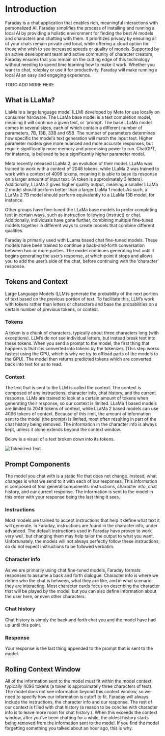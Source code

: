 # Introduction

Faraday is a chat application that enables rich, meaningful interactions with personalized AI. Faraday simplifies the process of installing and running a local AI by providing a holistic environment for finding the best AI models and characters and chatting with them. It prioritizes privacy by ensuring all of your chats remain private and local, while offering a cloud option for those who wish to see increased speeds or quality of models. Supported by an active development team and active community of character creators, Faraday ensures that you remain on the cutting edge of this technology without needing to spend time learning how to make it work. Whether you want to chat, roleplay or use it for productivity, Faraday will make running a local AI an easy and engaging experience.

TODO ADD MORE HERE

## What is LLaMa?

LlaMa is a large language model (LLM) developed by Meta for use locally on consumer hardware. The LLaMa base model is a text completion model, meaning it will continue a given text, or ‘prompt’. The base LLaMa model comes in several sizes, each of which contain a different number of parameters, 7B, 13B, 33B and 65B. The number of parameters determines how specific the model’s text generation will match the input text. Higher parameter models give more nuanced and more accurate responses, but require significantly more memory and processing power to run. ChatGPT, for instance, is believed to be a significantly higher parameter model.

Meta recently released LLaMa 2, an evolution of their model. LLaMa was trained to work with a context of 2048 tokens, while LLaMa 2 was trained to work with a context of 4096 tokens, meaning it is able to base its response on a larger amount of input text. (A token is approximately 3 letters). Additionally, LLaMa 2 gives higher quality output, meaning a smaller LLaMa 2 model should perform better than a larger LlaMa 1 model. As such, a LLaMa 2 7B model should perform equivalently to a LLaMa 13B model, for instance.

Other groups have fine-tuned the LLaMa base models to prefer completing text in certain ways, such as instruction following (instruct) or chat. Additionally, individuals have gone further, combining multiple fine-tuned models together in different ways to create models that combine different qualities.

Faraday is primarily used with LLama based chat fine-tuned models. These models have been trained to continue a back-and-forth conversation between two or more parties. The model continues generating text until it begins generating the user’s response, at which point it stops and allows you to add the user’s side of the chat, before continuing with the ‘character’ response.

## Tokens and Context

Large Language Models (LLM)s generate the probability of the next portion of text based on the previous portion of text. To facilitate this, LLM’s work with tokens rather than letters or characters and base the probabilities on a certain number of previous tokens, or context.

### Tokens

A token is a chunk of characters, typically about three characters long (with exceptions). LLM’s do not see individual letters, but instead break text into these tokens. When you send a prompt to the model, the first thing that happens is that it is converted into tokens by the tokenizer. (This step works fastest using the GPU, which is why we try to offload parts of the models to the GPU). The model then returns predicted tokens which are converted back into text for us to read.

### Context

The text that is sent to the LLM is called the context. The context is composed of any instructions, character info, chat history, and the current response. LLMs are trained to look at a certain amount of tokens when generating their response, so our context is limited. LLaMa 1 based models are limited to 2048 tokens of context, while LLaMa 2 based models can use 4096 tokens of context. Because of this limit, the amount of information sent to the model (the prompt) is limited, most often resulting in part of the chat history being removed. The information in the character info is always kept, unless it alone extends beyond the context window.

Below is a visual of a text broken down into its tokens.

![Tokenized Text](/images/tokenized_text.png)

## Prompt Components

The model you chat with is a static file that does not change. Instead, what changes is what we send to it with each of our responses. This information is composed of four general components: instructions, character info, chat history, and our current response. The information is sent to the model in this order with your response being the last thing it sees.

### Instructions

Most models are trained to accept instructions that help it define what text it will generate. In Faraday, instructions are found in the character info, under advanced. The default instructions used in Faraday have proven to work very well, but changing them may help tailor the output to what you want. Unfortunately, the models will not always perfectly follow these instructions, so do not expect instructions to be followed verbatim.

### Character info

As we are primarily using chat fine-tuned models, Faraday formats responses to assume a back and forth dialogue. Character info is where we define who the chat is between, what they are like, and in what scenario they are interacting. Most character cards focus on describing the character that will be played by the model, but you can also define information about the user here, or even other characters.

### Chat history

Chat history is simply the back and forth chat you and the model have had up until this point.

### Response

Your response is the last thing appended to the prompt that is sent to the model.

## Rolling Context Window

All of the information sent to the model must fit within the model context, typically 4096 tokens (a token is approximately three characters of text). The model does not see information beyond this context window, so we need to specify how our information is cutoff to fit. Faraday will always include the instructions, the character info and our response. The rest of our context is filled with chat history (a reason to be concise with character info is to leave more room for chat history.). When this exceeds the context window, after you’ve been chatting for a while, the oldest history starts being removed from the information sent to the model. If you find the model forgetting something you talked about an hour ago, this is why.
